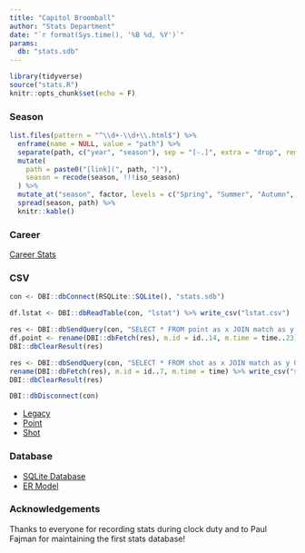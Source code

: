 ```yaml
---
title: "Capitol Broomball"
author: "Stats Department"
date: "`r format(Sys.time(), '%B %d, %Y')`"
params:
  db: "stats.sdb"
---
```


```r
library(tidyverse)
source("stats.R")
knitr::opts_chunk$set(echo = F)
```

### Season

```r
list.files(pattern = "^\\d+-\\d+\\.html$") %>%
  enframe(name = NULL, value = "path") %>%
  separate(path, c("year", "season"), sep = "[-.]", extra = "drop", remove = F) %>%
  mutate(
    path = paste0("[link](", path, ")"),
    season = recode(season, !!!iso_season)
  ) %>%
  mutate_at("season", factor, levels = c("Spring", "Summer", "Autumn", "Winter")) %>%
  spread(season, path) %>%
  knitr::kable()
```

### Career

[Career Stats](career.html)

### CSV

```r
con <- DBI::dbConnect(RSQLite::SQLite(), "stats.sdb")

df.lstat <- DBI::dbReadTable(con, "lstat") %>% write_csv("lstat.csv")

res <- DBI::dbSendQuery(con, "SELECT * FROM point as x JOIN match as y ON x.match = y.id;")
df.point <- rename(DBI::dbFetch(res), m.id = id..14, m.time = time..23) %>% write_csv("point.csv")
DBI::dbClearResult(res)

res <- DBI::dbSendQuery(con, "SELECT * FROM shot as x JOIN match as y ON x.match = y.id;")
rename(DBI::dbFetch(res), m.id = id..7, m.time = time) %>% write_csv("shot.csv")
DBI::dbClearResult(res)

DBI::dbDisconnect(con)
```

- [Legacy](lstat.csv)
- [Point](point.csv)
- [Shot](shot.csv)

### Database

- [SQLite Database](stats.sdb)
- [ER Model](stats.mwb)

### Acknowledgements

Thanks to everyone for recording stats during clock duty and to Paul Fajman for maintaining the first stats database!
